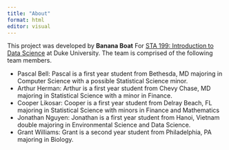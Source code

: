 ```yaml
---
title: "About"
format: html
editor: visual
---
```


This project was developed by **Banana Boat** For [STA 199: Introduction to Data Science](https://sta199-s23-2.github.io/) at Duke University. The team is comprised of the following team members.

-   Pascal Bell: Pascal is a first year student from Bethesda, MD majoring in Computer Science with a possible Statistical Science minor.
-   Arthur Herman: Arthur is a first year student from Chevy Chase, MD majoring in Statistical Science with a minor in Finance.
-   Cooper Likosar: Cooper is a first year student from Delray Beach, FL majoring in Statistical Science with minors in Finance and Mathematics
-   Jonathan Nguyen: Jonathan is a first year student from Hanoi, Vietnam double majoring in Environmental Science and Data Science.
-   Grant Williams: Grant is a second year student from Philadelphia, PA majoring in Biology.
